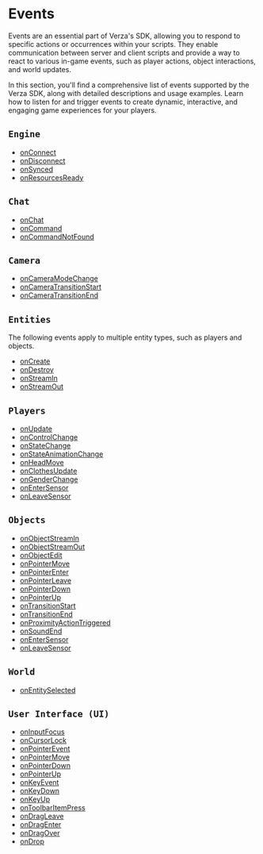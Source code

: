 
# Events

Events are an essential part of Verza's SDK, allowing you to respond to specific actions or occurrences within your scripts. They enable communication between server and client scripts and provide a way to react to various in-game events, such as player actions, object interactions, and world updates.

In this section, you'll find a comprehensive list of events supported by the Verza SDK, along with detailed descriptions and usage examples. Learn how to listen for and trigger events to create dynamic, interactive, and engaging game experiences for your players.

<DocCardList />

## `Engine`

- [onConnect](./engine/onConnect)
- [onDisconnect](./engine/onDisconnect)
- [onSynced](./engine/onSynced)
- [onResourcesReady](./engine/onResourcesReady)

## `Chat`

- [onChat](./chat/onChat)
- [onCommand](./chat/onCommand)
- [onCommandNotFound](./chat/onCommandNotFound)

## `Camera`

- [onCameraModeChange](./camera/onCameraModeChange)
- [onCameraTransitionStart](./camera/onCameraTransitionStart)
- [onCameraTransitionEnd](./camera/onCameraTransitionEnd)

## `Entities`

The following events apply to multiple entity types, such as players and objects.

- [onCreate](./entities/onCreate)
- [onDestroy](./entities/onDestroy)
- [onStreamIn](./entities/onStreamIn)
- [onStreamOut](./entities/onStreamOut)

## `Players`

- [onUpdate](./players/onUpdate)
- [onControlChange](./players/onControlChange)
- [onStateChange](./players/onStateChange)
- [onStateAnimationChange](./players/onStateAnimationChange)
- [onHeadMove](./players/onHeadMove)
- [onClothesUpdate](./players/onClothesUpdate)
- [onGenderChange](./players/onGenderChange)
- [onEnterSensor](./players/onEnterSensor)
- [onLeaveSensor](./players/onLeaveSensor)

## `Objects`

- [onObjectStreamIn](./objects/onObjectStreamIn)
- [onObjectStreamOut](./objects/onObjectStreamOut)
- [onObjectEdit](./objects/onObjectEdit)
- [onPointerMove](./objects/onPointerMove)
- [onPointerEnter](./objects/onPointerEnter)
- [onPointerLeave](./objects/onPointerLeave)
- [onPointerDown](./objects/onPointerDown)
- [onPointerUp](./objects/onPointerUp)
- [onTransitionStart](./objects/onTransitionStart)
- [onTransitionEnd](./objects/onTransitionEnd)
- [onProximityActionTriggered](./objects/onProximityActionTriggered)
- [onSoundEnd](./objects/onSoundEnd)
- [onEnterSensor](./objects/onEnterSensor)
- [onLeaveSensor](./objects/onLeaveSensor)

## `World`

- [onEntitySelected](./world/onEntitySelected)

## `User Interface (UI)`

- [onInputFocus](./ui/onInputFocus)
- [onCursorLock](./ui/onCursorLock)
- [onPointerEvent](./ui/onPointerEvent)
- [onPointerMove](./ui/onPointerMove)
- [onPointerDown](./ui/onPointerDown)
- [onPointerUp](./ui/onPointerUp)
- [onKeyEvent](./ui/onKeyEvent)
- [onKeyDown](./ui/onKeyDown)
- [onKeyUp](./ui/onKeyUp)
- [onToolbarItemPress](./ui/onToolbarItemPress)
- [onDragLeave](./ui/onDragLeave)
- [onDragEnter](./ui/onDragEnter)
- [onDragOver](./ui/onDragOver)
- [onDrop](./ui/onDrop)
